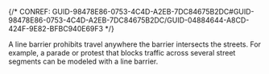 

{/* CONREF: GUID-98478E86-0753-4C4D-A2EB-7DC84675B2DC#GUID-98478E86-0753-4C4D-A2EB-7DC84675B2DC/GUID-04884644-A8CD-424F-9E82-BFBC940E69F3  */}

A line barrier prohibits travel anywhere the barrier intersects the streets. For example, a parade or protest that blocks traffic across several street segments can be modeled with a line barrier.
